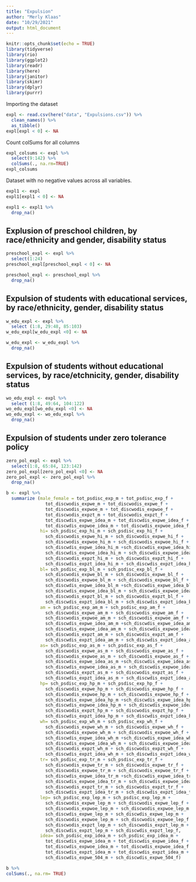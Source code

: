 ```yaml
---
title: "Expulsion"
author: "Merly Klaas"
date: "10/29/2021"
output: html_document
---
```


```r
knitr::opts_chunk$set(echo = TRUE)
library(tidyverse)
library(rio)
library(ggplot2)
library(readr)
library(here)
library(janitor)
library(skimr)
library(dplyr)
library(purrr)
```

Importing the dataset

```r
expl <- read.csv(here("data", "Expulsions.csv")) %>% 
  clean_names() %>%  
  as_tibble()
expl[expl < 0] <- NA


```

Count colSums for all columns

```r
expl_colsums <- expl %>% 
  select(9:142) %>% 
  colSums(., na.rm=TRUE) 
expl_colsums 
```


Dataset with no negative values across all variables. 

```r
expl1 <- expl
expl1[expl1 < 0] <- NA

expl1 <- expl1 %>% 
  drop_na()
```

## Explusion of preschool children, by race/ethnicity and gender, disability status


```r
preschool_expl <- expl %>% 
  select(1:24)
preschool_expl[preschool_expl < 0] <- NA

preschool_expl <- preschool_expl %>% 
  drop_na()
```

## Expulsion of students with educational services, by race/ethnicity, gender, disability status

```r
w_edu_expl <- expl %>% 
  select (1:8, 29:48, 85:103)
w_edu_expl[w_edu_expl <0] <- NA

w_edu_expl <- w_edu_expl %>% 
  drop_na()
```

## Expulsion of students without educational services, by race/etchnicity, gender, disability status

```r
wo_edu_expl <- expl %>% 
  select (1:8, 49:64, 104:122)
wo_edu_expl[wo_edu_expl <0] <- NA
wo_edu_expl <- wo_edu_expl %>% 
  drop_na()
```

## Expulsion of students under zero tolerance policy

```r
zero_pol_expl <- expl %>% 
  select(1:8, 65:84, 123:142)
zero_pol_expl[zero_pol_expl <0] <- NA
zero_pol_expl <- zero_pol_expl %>% 
  drop_na()
```
```r
b <- expl %>% 
  summarize (male_female = tot_psdisc_exp_m + tot_psdisc_exp_f + 
               tot_discwodis_expwe_m + tot_discwodis_expwe_f + 
               tot_discwodis_expwoe_m + tot_discwodis_expwoe_f + 
               tot_discwodis_expzt_m + tot_discwodis_expzt_f + 
               tot_discwdis_expwe_idea_m + tot_discwdis_expwe_idea_f +
               tot_discwdis_expwoe_idea_m + tot_discwdis_expwoe_idea_f,
             hi= sch_psdisc_exp_hi_m + sch_psdisc_exp_hi_f + 
               sch_discwodis_expwe_hi_m + sch_discwodis_expwe_hi_f +
               sch_discwodis_expwoe_hi_m + sch_discwodis_expwoe_hi_f + 
               sch_discwdis_expwe_idea_hi_m +sch_discwdis_expwe_idea_hi_f + 
               sch_discwdis_expwoe_idea_hi_m + sch_discwdis_expwoe_idea_hi_f + 
               sch_discwodis_expzt_hi_m + sch_discwodis_expzt_hi_f + 
               sch_discwdis_expzt_idea_hi_m + sch_discwdis_expzt_idea_hi_f,
             bl= sch_psdisc_exp_bl_m + sch_psdisc_exp_bl_f + 
               sch_discwodis_expwe_bl_m + sch_discwodis_expwe_bl_f +
               sch_discwodis_expwoe_bl_m + sch_discwodis_expwoe_bl_f + 
               sch_discwdis_expwe_idea_bl_m +sch_discwdis_expwe_idea_bl_f + 
               sch_discwdis_expwoe_idea_bl_m + sch_discwdis_expwoe_idea_bl_f + 
               sch_discwodis_expzt_bl_m + sch_discwodis_expzt_bl_f + 
               sch_discwdis_expzt_idea_bl_m + sch_discwdis_expzt_idea_bl_f,
             am = sch_psdisc_exp_am_m + sch_psdisc_exp_am_f + 
               sch_discwodis_expwe_am_m + sch_discwodis_expwe_am_f +
               sch_discwodis_expwoe_am_m + sch_discwodis_expwoe_am_f + 
               sch_discwdis_expwe_idea_am_m +sch_discwdis_expwe_idea_am_f + 
               sch_discwdis_expwoe_idea_am_m + sch_discwdis_expwoe_idea_am_f + 
               sch_discwodis_expzt_am_m + sch_discwodis_expzt_am_f + 
               sch_discwdis_expzt_idea_am_m + sch_discwdis_expzt_idea_am_f,
             as= sch_psdisc_exp_as_m + sch_psdisc_exp_as_f + 
               sch_discwodis_expwe_as_m + sch_discwodis_expwe_as_f +
               sch_discwodis_expwoe_as_m + sch_discwodis_expwoe_as_f + 
               sch_discwdis_expwe_idea_as_m +sch_discwdis_expwe_idea_as_f + 
               sch_discwdis_expwoe_idea_as_m + sch_discwdis_expwoe_idea_as_f + 
               sch_discwodis_expzt_as_m + sch_discwodis_expzt_as_f + 
               sch_discwdis_expzt_idea_as_m + sch_discwdis_expzt_idea_as_f,
             hp= sch_psdisc_exp_hp_m + sch_psdisc_exp_hp_f + 
               sch_discwodis_expwe_hp_m + sch_discwodis_expwe_hp_f +
               sch_discwodis_expwoe_hp_m + sch_discwodis_expwoe_hp_f + 
               sch_discwdis_expwe_idea_hp_m +sch_discwdis_expwe_idea_hp_f + 
               sch_discwdis_expwoe_idea_hp_m + sch_discwdis_expwoe_idea_hp_f + 
               sch_discwodis_expzt_hp_m + sch_discwodis_expzt_hp_f + 
               sch_discwdis_expzt_idea_hp_m + sch_discwdis_expzt_idea_hp_f,
             wh= sch_psdisc_exp_wh_m + sch_psdisc_exp_wh_f + 
               sch_discwodis_expwe_wh_m + sch_discwodis_expwe_wh_f +
               sch_discwodis_expwoe_wh_m + sch_discwodis_expwoe_wh_f + 
               sch_discwdis_expwe_idea_wh_m +sch_discwdis_expwe_idea_wh_f + 
               sch_discwdis_expwoe_idea_wh_m + sch_discwdis_expwoe_idea_wh_f + 
               sch_discwodis_expzt_wh_m + sch_discwodis_expzt_wh_f + 
               sch_discwdis_expzt_idea_wh_m + sch_discwdis_expzt_idea_wh_f,
             tr= sch_psdisc_exp_tr_m + sch_psdisc_exp_tr_f + 
               sch_discwodis_expwe_tr_m + sch_discwodis_expwe_tr_f +
               sch_discwodis_expwoe_tr_m + sch_discwodis_expwoe_tr_f + 
               sch_discwdis_expwe_idea_tr_m +sch_discwdis_expwe_idea_tr_f + 
               sch_discwdis_expwoe_idea_tr_m + sch_discwdis_expwoe_idea_tr_f + 
               sch_discwodis_expzt_tr_m + sch_discwodis_expzt_tr_f + 
               sch_discwdis_expzt_idea_tr_m + sch_discwdis_expzt_idea_tr_f,
             lep= sch_psdisc_exp_lep_m + sch_psdisc_exp_lep_m + 
               sch_discwodis_expwe_lep_m + sch_discwodis_expwe_lep_f + 
               sch_discwodis_expwoe_lep_m + sch_discwodis_expwoe_lep_m + 
               sch_discwdis_expwe_lep_m + sch_discwdis_expwe_lep_m +
               sch_discwodis_expwoe_lep_m + sch_discwodis_expwoe_lep_f + 
               sch_discwodis_expzt_lep_m + sch_discwodis_expzt_lep_m +
               sch_discwdis_expzt_lep_m + sch_discwdis_expzt_lep_f,
             idea= sch_psdisc_exp_idea_m + sch_psdisc_exp_idea_m +
               tot_discwdis_expwe_idea_m + tot_discwdis_expwe_idea_f +
               tot_discwdis_expwoe_idea_m + tot_discwdis_expwoe_idea_f +
               tot_discwdis_expzt_idea_m + tot_discwdis_expzt_idea_m +
               sch_discwdis_expwe_504_m + sch_discwdis_expwe_504_f)
```
```r
b %>% 
colSums(., na.rm= TRUE)
```
